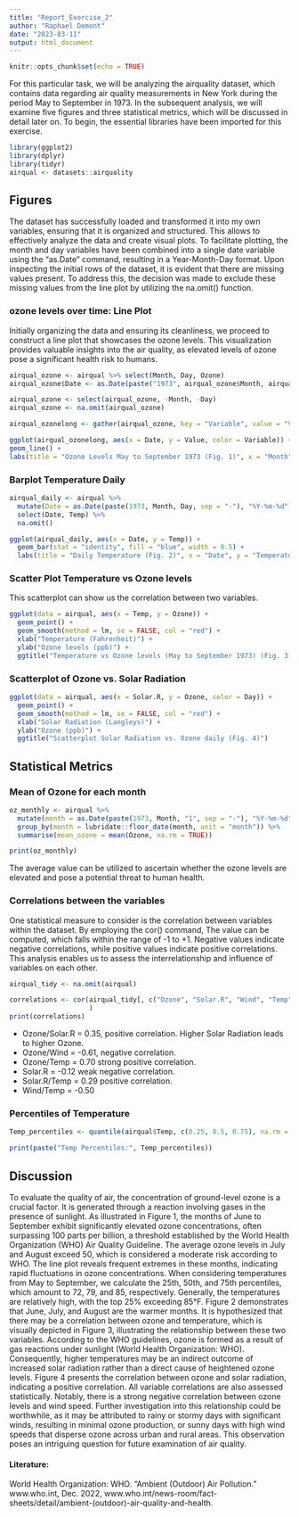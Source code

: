```yaml
---
title: "Report_Exercise_2"
author: "Raphael Demont"
date: "2023-03-11"
output: html_document
---
```


```r
knitr::opts_chunk$set(echo = TRUE)
```

For this particular task, we will be analyzing the airquality dataset, which contains data regarding air quality measurements in New York during the period May to September in 1973. In the subsequent analysis, we will examine five figures and three statistical metrics, which will be discussed in detail later on. To begin, the essential libraries have been imported for this exercise.



```r
library(ggplot2)
library(dplyr)
library(tidyr)
airqual <- datasets::airquality
```

## Figures

The dataset has successfully loaded and transformed it into my own variables, ensuring that it is organized and structured. This allows to effectively analyze the data and create visual plots. To facilitate plotting, the month and day variables have been combined into a single date variable using the "as.Date" command, resulting in a Year-Month-Day format. Upon inspecting the initial rows of the dataset, it is evident that there are missing values present. To address this, the decision was made to exclude these missing values from the line plot by utilizing the na.omit() function.


### ozone levels over time: Line Plot

Initially organizing the data and ensuring its cleanliness, we proceed to construct a line plot that showcases the ozone levels. This visualization provides valuable insights into the air quality, as elevated levels of ozone pose a significant health risk to humans.


```r

airqual_ozone <- airqual %>% select(Month, Day, Ozone)
airqual_ozone$Date <- as.Date(paste("1973", airqual_ozone$Month, airqual_ozone$Day, sep = "-"))

airqual_ozone <- select(airqual_ozone, -Month, -Day)
airqual_ozone <- na.omit(airqual_ozone)

airqual_ozonelong <- gather(airqual_ozone, key = "Variable", value = "Value", -Date)

ggplot(airqual_ozonelong, aes(x = Date, y = Value, color = Variable)) + 
geom_line() +
labs(title = "Ozone Levels May to September 1973 (Fig. 1)", x = "Month", y = "Ozone Level (ppb)")
```


### Barplot Temperature Daily

```r
airqual_daily <- airqual %>%
  mutate(Date = as.Date(paste(1973, Month, Day, sep = "-"), "%Y-%m-%d")) %>%
  select(Date, Temp) %>%
  na.omit()

ggplot(airqual_daily, aes(x = Date, y = Temp)) +
  geom_bar(stat = "identity", fill = "blue", width = 0.5) +
  labs(title = "Daily Temperature (Fig. 2)", x = "Date", y = "Temperature (F)") 
```


### Scatter Plot Temperature vs Ozone levels

This scatterplot can show us the correlation between two variables.

```r
ggplot(data = airqual, aes(x = Temp, y = Ozone)) +
  geom_point() +
  geom_smooth(method = lm, se = FALSE, col = "red") +
  xlab("Temperature (Fahrenheit)") +
  ylab("Ozone levels (ppb)") +
  ggtitle("Temperature vs Ozone levels (May to September 1973) (Fig. 3)")
```

  
### Scatterplot of Ozone vs. Solar Radiation

```r
ggplot(data = airqual, aes(x = Solar.R, y = Ozone, color = Day)) +
  geom_point() +
  geom_smooth(method = lm, se = FALSE, col = "red") +
  xlab("Solar Radiation (Langleys)") +
  ylab("Ozone (ppb)") +
  ggtitle("Scatterplot Solar Radiation vs. Ozone daily (Fig. 4)")
```



## Statistical Metrics

### Mean of Ozone for each month
```r
oz_monthly <- airqual %>%
  mutate(month = as.Date(paste(1973, Month, "1", sep = "-"), "%Y-%m-%d")) %>%
  group_by(month = lubridate::floor_date(month, unit = "month")) %>%
  summarise(mean_ozone = mean(Ozone, na.rm = TRUE))

print(oz_monthly)
```



The average value can be utilized to ascertain whether the ozone levels are elevated and pose a potential threat to human health.



### Correlations between the variables

One statistical measure to consider is the correlation between variables within the dataset. By employing the cor() command, The value can be computed, which falls within the range of -1 to +1. Negative values indicate negative correlations, while positive values indicate positive correlations. This analysis enables us to assess the interrelationship and influence of variables on each other.

```r
airqual_tidy <- na.omit(airqual)

correlations <- cor(airqual_tidy[, c("Ozone", "Solar.R", "Wind", "Temp")]
                    )
print(correlations)
```

- Ozone/Solar.R = 0.35, positive correlation. Higher Solar Radiation leads to higher Ozone.
- Ozone/Wind = -0.61, negative correlation. 
- Ozone/Temp = 0.70 strong positive correlation. 
- Solar.R = -0.12 weak negative correlation.
- Solar.R/Temp = 0.29 positive correlation.
- Wind/Temp = -0.50 

### Percentiles of Temperature

```r
Temp_percentiles <- quantile(airqual$Temp, c(0.25, 0.5, 0.75), na.rm = TRUE)

print(paste("Temp Percentiles:", Temp_percentiles))
```


## Discussion

To evaluate the quality of air, the concentration of ground-level ozone is a crucial factor. It is generated through a reaction involving gases in the presence of sunlight. As illustrated in Figure 1, the months of June to September exhibit significantly elevated ozone concentrations, often surpassing 100 parts per billion, a threshold established by the World Health Organization (WHO) Air Quality Guideline. The average ozone levels in July and August exceed 50, which is considered a moderate risk according to WHO. The line plot reveals frequent extremes in these months, indicating rapid fluctuations in ozone concentrations.
When considering temperatures from May to September, we calculate the 25th, 50th, and 75th percentiles, which amount to 72, 79, and 85, respectively. Generally, the temperatures are relatively high, with the top 25% exceeding 85°F. Figure 2 demonstrates that June, July, and August are the warmer months. It is hypothesized that there may be a correlation between ozone and temperature, which is visually depicted in Figure 3, illustrating the relationship between these two variables.
According to the WHO guidelines, ozone is formed as a result of gas reactions under sunlight (World Health Organization: WHO). Consequently, higher temperatures may be an indirect outcome of increased solar radiation rather than a direct cause of heightened ozone levels. Figure 4 presents the correlation between ozone and solar radiation, indicating a positive correlation.
All variable correlations are also assessed statistically. Notably, there is a strong negative correlation between ozone levels and wind speed. Further investigation into this relationship could be worthwhile, as it may be attributed to rainy or stormy days with significant winds, resulting in minimal ozone production, or sunny days with high wind speeds that disperse ozone across urban and rural areas. This observation poses an intriguing question for future examination of air quality.


#### Literature:

World Health Organization: WHO. “Ambient (Outdoor) Air Pollution.” www.who.int, Dec. 2022, www.who.int/news-room/fact-sheets/detail/ambient-(outdoor)-air-quality-and-health.
